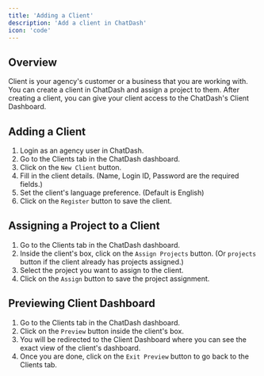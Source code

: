 ```yaml
---
title: 'Adding a Client'
description: 'Add a client in ChatDash'
icon: 'code'
---
```


## Overview

Client is your agency's customer or a business that you are working with. 
You can create a client in ChatDash and assign a project to them.
After creating a client, you can give your client access to the ChatDash's Client Dashboard.

## Adding a Client
1. Login as an agency user in ChatDash.
2. Go to the Clients tab in the ChatDash dashboard.
3. Click on the `New Client` button.
4. Fill in the client details. (Name, Login ID, Password are the required fields.)
5. Set the client's language preference. (Default is English)
6. Click on the `Register` button to save the client.

## Assigning a Project to a Client
1. Go to the Clients tab in the ChatDash dashboard.
2. Inside the client's box, click on the `Assign Projects` button. (Or `projects` button if the client already has projects assigned.)
3. Select the project you want to assign to the client.
4. Click on the `Assign` button to save the project assignment.

## Previewing Client Dashboard
1. Go to the Clients tab in the ChatDash dashboard.
2. Click on the `Preview` button inside the client's box.
3. You will be redirected to the Client Dashboard where you can see the exact view of the client's dashboard.
4. Once you are done, click on the `Exit Preview` button to go back to the Clients tab.

